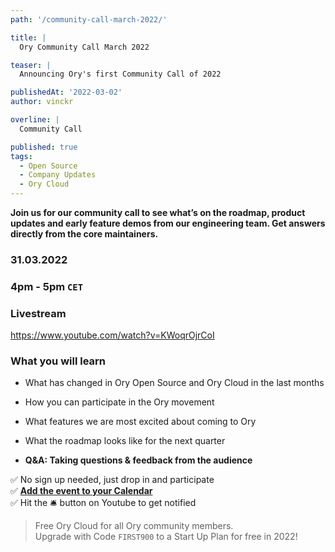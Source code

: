 ```yaml
---
path: '/community-call-march-2022/'

title: |
  Ory Community Call March 2022

teaser: |
  Announcing Ory's first Community Call of 2022

publishedAt: '2022-03-02'
author: vinckr

overline: |
  Community Call

published: true
tags:
  - Open Source
  - Company Updates
  - Ory Cloud
---
```


**Join us for our community call to see what’s on the roadmap, product updates
and early feature demos from our engineering team. Get answers directly from the
core maintainers.**

### 31.03.2022

### 4pm - 5pm `CET`

### Livestream

https://www.youtube.com/watch?v=KWoqrOjrCoI

### What you will learn

- What has changed in Ory Open Source and Ory Cloud in the last months

- How you can participate in the Ory movement

- What features we are most excited about coming to Ory

- What the roadmap looks like for the next quarter

- **Q&A: Taking questions & feedback from the audience**

✅ No sign up needed, just drop in and participate  
✅
[**Add the event to your Calendar**](https://calendar.google.com/event?action=TEMPLATE&tmeid=NGZiYW92Zzg4aW02cGxjMjQ0NnIzOHZzNmMgdmluY2VudEBvcnkuc2g&tmsrc=vincent%40ory.sh)  
✅ Hit the 🛎 button on Youtube to get notified

> Free Ory Cloud for all Ory community members.  
> Upgrade with Code `FIRST900` to a Start Up Plan for free in 2022!
